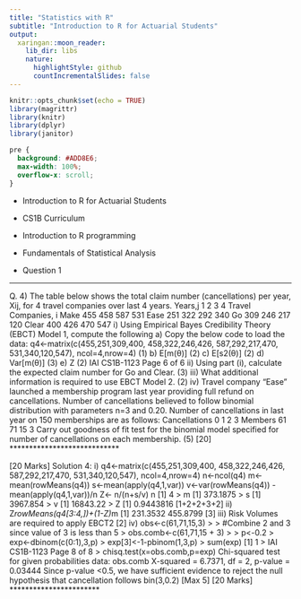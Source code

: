 ```yaml
---
title: "Statistics with R"
subtitle: "Introduction to R for Actuarial Students"
output:
  xaringan::moon_reader:
    lib_dir: libs
    nature:
      highlightStyle: github
      countIncrementalSlides: false
---
```


```r
knitr::opts_chunk$set(echo = TRUE)
library(magrittr)
library(knitr)
library(dplyr)
library(janitor)


```

```css
pre {
  background: #ADD8E6;
  max-width: 100%;
  overflow-x: scroll;
}
```

* Introduction to R for Actuarial Students

* CS1B Curriculum

* Introduction to R programming
* Fundamentals of Statistical Analysis

* Question 1

---

Q. 4)
The table below shows the total claim number (cancellations) per year, Xij, for 4 travel companies over last 4 years.
Years,j
1
2
3
4
Travel Companies, i
Make
455
458
587
531
Ease
251
322
292
340
Go
309
246
217
120
Clear
400
426
470
547
i) Using Empirical Bayes Credibility Theory (EBCT) Model 1, compute the following
a) Copy the below code to load the data:
q4<-matrix(c(455,251,309,400,
458,322,246,426,
587,292,217,470,
531,340,120,547),
ncol=4,nrow=4)
(1)
b) E[m(θ)]
(2)
c) E[s2(θ)]
(2)
d) Var[m(θ)]
(3)
e) Z
(2)
IAI CS1B-1123
Page 6 of 6
ii) Using part (i), calculate the expected claim number for Go and Clear.
(3)
iii) What additional information is required to use EBCT Model 2.
(2)
iv) Travel company “Ease” launched a membership program last year providing full refund on cancellations. Number of cancellations believed to follow binomial distribution with parameters n=3 and 0.20.
Number of cancellations in last year on 150 memberships are as follows:
Cancellations
0
1
2
3
Members
61
71
15
3
Carry out goodness of fit test for the binomial model specified for number of cancellations on each membership.
(5)
[20]
****************************

[20 Marks]
Solution 4:
i)
q4<-matrix(c(455,251,309,400,
458,322,246,426,
587,292,217,470,
531,340,120,547),
ncol=4,nrow=4)
n<-ncol(q4)
m<-mean(rowMeans(q4))
s<-mean(apply(q4,1,var))
v<-var(rowMeans(q4)) - mean(apply(q4,1,var))/n
Z<- n/(n+s/v)
n
[1] 4
> m
[1] 373.1875
> s
[1] 3967.854
> v
[1] 16843.22
> Z
[1] 0.9443816
[1+2+2+3+2]
ii)
Z*rowMeans(q4[3:4,])+(1-Z)*m
[1] 231.3532 455.8799
[3]
iii)
Risk Volumes are required to apply EBCT2
[2]
iv)
obs<-c(61,71,15,3)
>
> #Combine 2 and 3 since value of 3 is less than 5
> obs.comb<-c(61,71,15 + 3)
>
> p<-0.2
> exp<-dbinom(c(0:1),3,p)
> exp[3]<-1-pbinom(1,3,p)
> sum(exp)
[1] 1
>
IAI CS1B-1123
Page 8 of 8
> chisq.test(x=obs.comb,p=exp)
Chi-squared test for given probabilities
data: obs.comb
X-squared = 6.7371, df = 2, p-value = 0.03444
Since p-value <0.5, we have sufficient evidence to reject the null hypothesis that cancellation follows bin(3,0.2)
[Max 5]
[20 Marks]
***********************